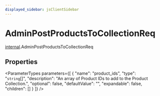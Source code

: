 ```yaml
---
displayed_sidebar: jsClientSidebar
---
```



# AdminPostProductsToCollectionReq

[internal](../../modules/internal.mdx).AdminPostProductsToCollectionReq

## Properties

<ParameterTypes parameters={[
  {
    "name": "product_ids",
    "type": "`string`[]",
    "description": "An array of Product IDs to add to the Product Collection.",
    "optional": false,
    "defaultValue": "",
    "expandable": false,
    "children": []
  }
]} />
